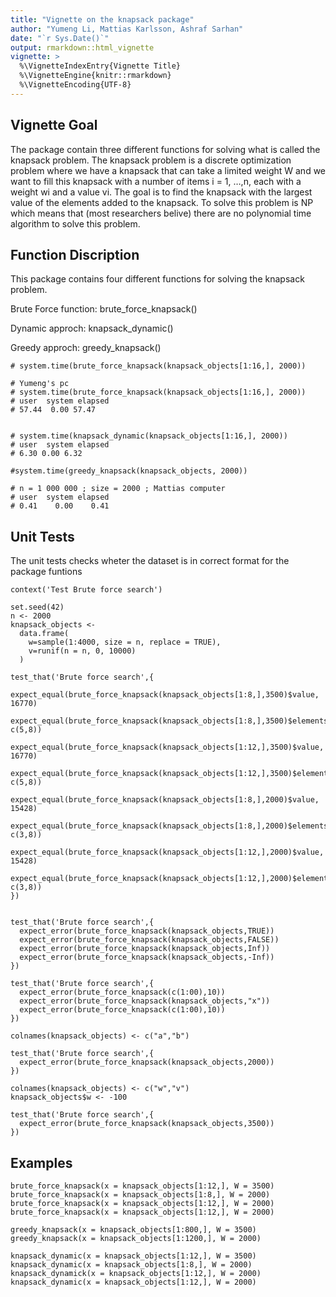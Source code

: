 ```yaml
---
title: "Vignette on the knapsack package"
author: "Yumeng Li, Mattias Karlsson, Ashraf Sarhan"
date: "`r Sys.Date()`"
output: rmarkdown::html_vignette
vignette: >
  %\VignetteIndexEntry{Vignette Title}
  %\VignetteEngine{knitr::rmarkdown}
  %\VignetteEncoding{UTF-8}
---
```


## Vignette Goal
The package contain three different functions for solving what is called the knapsack problem.
The knapsack problem is a discrete optimization problem where we have a knapsack that can take a
limited weight W and we want to fill this knapsack with a number of items i = 1, ...,n, each with a
weight wi and a value vi. 
The goal is to find the knapsack with the largest value of the elements added
to the knapsack. 
To solve this problem is NP which means that (most researchers belive) there are no
polynomial time algorithm to solve this problem.

## Function Discription

This package contains four different functions for solving the knapsack problem.

Brute Force function: brute_force_knapsack()

Dynamic approch: knapsack_dynamic()

Greedy approch: greedy_knapsack()

```
# system.time(brute_force_knapsack(knapsack_objects[1:16,], 2000))

# Yumeng's pc
# system.time(brute_force_knapsack(knapsack_objects[1:16,], 2000))
# user  system elapsed 
# 57.44  0.00 57.47 


# system.time(knapsack_dynamic(knapsack_objects[1:16,], 2000))
# user  system elapsed
# 6.30 0.00 6.32

#system.time(greedy_knapsack(knapsack_objects, 2000))

# n = 1 000 000 ; size = 2000 ; Mattias computer
# user  system elapsed 
# 0.41    0.00    0.41 

```


## Unit Tests

The unit tests checks wheter the dataset is in correct format for the package funtions

```
context('Test Brute force search')

set.seed(42)
n <- 2000
knapsack_objects <-
  data.frame(
    w=sample(1:4000, size = n, replace = TRUE),
    v=runif(n = n, 0, 10000)
  )

test_that('Brute force search',{
  expect_equal(brute_force_knapsack(knapsack_objects[1:8,],3500)$value, 16770)
  expect_equal(brute_force_knapsack(knapsack_objects[1:8,],3500)$elements, c(5,8))
  expect_equal(brute_force_knapsack(knapsack_objects[1:12,],3500)$value, 16770)
  expect_equal(brute_force_knapsack(knapsack_objects[1:12,],3500)$elements, c(5,8))
  expect_equal(brute_force_knapsack(knapsack_objects[1:8,],2000)$value, 15428)
  expect_equal(brute_force_knapsack(knapsack_objects[1:8,],2000)$elements, c(3,8))
  expect_equal(brute_force_knapsack(knapsack_objects[1:12,],2000)$value, 15428)
  expect_equal(brute_force_knapsack(knapsack_objects[1:12,],2000)$elements, c(3,8))
})


test_that('Brute force search',{
  expect_error(brute_force_knapsack(knapsack_objects,TRUE))
  expect_error(brute_force_knapsack(knapsack_objects,FALSE))
  expect_error(brute_force_knapsack(knapsack_objects,Inf))
  expect_error(brute_force_knapsack(knapsack_objects,-Inf))
})

test_that('Brute force search',{
  expect_error(brute_force_knapsack(c(1:00),10))
  expect_error(brute_force_knapsack(knapsack_objects,"x"))
  expect_error(brute_force_knapsack(c(1:00),10))
})

colnames(knapsack_objects) <- c("a","b")

test_that('Brute force search',{
  expect_error(brute_force_knapsack(knapsack_objects,2000))
})

colnames(knapsack_objects) <- c("w","v")
knapsack_objects$w <- -100

test_that('Brute force search',{
  expect_error(brute_force_knapsack(knapsack_objects,3500))
})
```

## Examples

```
brute_force_knapsack(x = knapsack_objects[1:12,], W = 3500)
brute_force_knapsack(x = knapsack_objects[1:8,], W = 2000)
brute_force_knapsack(x = knapsack_objects[1:12,], W = 2000)
brute_force_knapsack(x = knapsack_objects[1:12,], W = 2000)

greedy_knapsack(x = knapsack_objects[1:800,], W = 3500)
greedy_knapsack(x = knapsack_objects[1:1200,], W = 2000)

knapsack_dynamic(x = knapsack_objects[1:12,], W = 3500)
knapsack_dynamic(x = knapsack_objects[1:8,], W = 2000)
knapsack_dynamick(x = knapsack_objects[1:12,], W = 2000)
knapsack_dynamic(x = knapsack_objects[1:12,], W = 2000)

```


